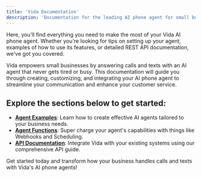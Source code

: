 ```yaml
---
title: 'Vida Documentation'
description: 'Documentation for the leading AI phone agent for small business. Answer calls and texts with an AI phone agent that always works and is never busy.'
---
```


Here, you'll find everything you need to make the most of your Vida AI phone agent. Whether you're looking for tips on setting up your agent, examples of how to use its features, or detailed REST API documentation, we've got you covered.

Vida empowers small businesses by answering calls and texts with an AI agent that never gets tired or busy. This documentation will guide you through creating, customizing, and integrating your AI phone agent to streamline your communication and enhance your customer service.

## Explore the sections below to get started:

- **[Agent Examples](/examples)**: Learn how to create effective AI agents tailored to your business needs.
- **[Agent Functions](/functions)**: Super charge your agent's capabilities with things like Webhooks and Scheduling.
- **[API Documentation](/api-reference/overview)**: Integrate Vida with your existing systems using our comprehensive API guide.

Get started today and transform how your business handles calls and texts with Vida's AI phone agents!

